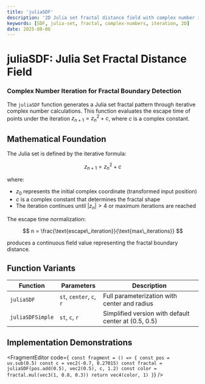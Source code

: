 ```yaml
---
title: 'juliaSDF'
description: '2D Julia set fractal distance field with complex number iteration'
keywords: [SDF, julia-set, fractal, complex-numbers, iteration, 2D]
date: 2025-08-06
---
```



# juliaSDF: Julia Set Fractal Distance Field

### Complex Number Iteration for Fractal Boundary Detection

The `juliaSDF` function generates a Julia set fractal pattern through iterative complex number calculations. This function evaluates the escape time of points under the iteration $z_{n+1} = z_n^2 + c$, where $c$ is a complex constant.

## Mathematical Foundation

The Julia set is defined by the iterative formula:

$$
z_{n+1} = z_n^2 + c
$$

where:

- $z_0$ represents the initial complex coordinate (transformed input position)
- $c$ is a complex constant that determines the fractal shape
- The iteration continues until $|z_n| > 4$ or maximum iterations are reached

The escape time normalization:

$$
n = \frac{\text{escape\_iteration}}{\text{max\_iterations}}
$$

produces a continuous field value representing the fractal boundary distance.

## Function Variants

| Function         | Parameters               | Description                                          |
| ---------------- | ------------------------ | ---------------------------------------------------- |
| `juliaSDF`       | `st`, `center`, `c`, `r` | Full parameterization with center and radius         |
| `juliaSDFSimple` | `st`, `c`, `r`           | Simplified version with default center at (0.5, 0.5) |

## Implementation Demonstrations

<FragmentEditor
        code={`
const fragment = () => {
        const pos = uv.sub(0.5)
        const c = vec2(-0.7, 0.27015)
        const fractal = juliaSDF(pos.add(0.5), vec2(0.5), c, 1.2)
        const color = fractal.mul(vec3(1, 0.8, 0.3))
        return vec4(color, 1)
}`}
/>
